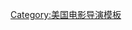 {{navbox
|name = 理查德·赫夫龙
|title = {{link-en|理查德·T·赫夫龙|Richard T. Heffron}}执导的电影
|state = {{{state|autocollapse}}}
|listclass = hlist

|list1 = 
* {{link-en|菲尔莫尔 (电影)|Fillmore (film)|菲尔莫尔}} （1972）
* {{link-en|翌晨 (1974年电影)|The Morning After (1974 film)|翌晨}} （1974）
* {{link-en|纽曼的法律|Newman's Law}} （1974）
* {{link-en|加州小子|The California Kid}} （1974）
* [[我永远也不会再战斗了]] （1975）
* {{link-en|死亡尖叫|Death Scream}} （1975）
* {{link-en|除害 (电影)|Trackdown (film)|除害}} （1976）
* {{link-en|未来世界 (电影)|Futureworld|未来世界}} （1976）
* {{link-en|金石情 (1977年电影)|Outlaw Blues|金石情}} （1977）
* {{link-en|肯尼迪——失落的英雄|Young Joe, the Forgotten Kennedy}} （1977）
* {{link-en|大地惊雷：未来冒险 (1978年电影)|True Grit: A Further Adventure|大地惊雷：未来冒险}} （1978）
* {{link-en|妙事连篇糗事多|Foolin' Around}} （1980）
* {{link-en|我，陪审团 (1982年电影)|I, the Jury (1982 film)|我，陪审团}} （1982）
* {{link-en|潘乔·巴恩斯 (1988年电影)|Pancho Barnes (1988 film)|潘乔·巴恩斯}} （1988）
* {{link-en|塔格特|Tagget}} （1991）
* {{link-en|没有比这更伟大的爱 (1996年电影)|No Greater Love (1996 film)|没有比这更伟大的爱}} （1996）
}}<noinclude>
[[Category:美国电影导演模板]]
</noinclude>